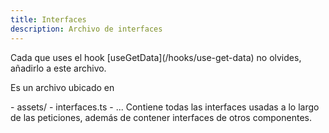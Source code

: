 ```yaml
---
title: Interfaces
description: Archivo de interfaces
---
```



<Aside type="tip">Cada que uses el hook [useGetData](/hooks/use-get-data) no olvides, añadirlo a este archivo.</Aside>


Es un archivo ubicado en 
 
<FileTree>
- assets/
    - interfaces.ts
    - ...
</FileTree>
Contiene todas las interfaces usadas a lo largo de las peticiones, además de contener interfaces de otros componentes.
